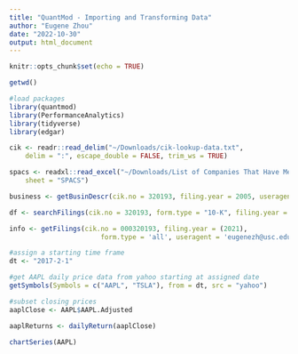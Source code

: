 ```yaml
---
title: "QuantMod - Importing and Transforming Data"
author: "Eugene Zhou"
date: "2022-10-30"
output: html_document
---
```


```r
knitr::opts_chunk$set(echo = TRUE)
```

```r
getwd()
```

```r
#load packages
library(quantmod)
library(PerformanceAnalytics)
library(tidyverse)
library(edgar)
```

```r
cik <- readr::read_delim("~/Downloads/cik-lookup-data.txt", 
    delim = ":", escape_double = FALSE, trim_ws = TRUE)
```


```r
spacs <- readxl::read_excel("~/Downloads/List of Companies That Have Merged With A SPAC.xlsx", 
    sheet = "SPACS")
```

```r
business <- getBusinDescr(cik.no = 320193, filing.year = 2005, useragent = 'eugenezh@usc.edu')
```

```r
df <- searchFilings(cik.no = 320193, form.type = "10-K", filing.year = 2020, useragent = 'eugenezh@usc.edu')
```


```r
info <- getFilings(cik.no = 000320193, filing.year = (2021), 
                       form.type = 'all', useragent = 'eugenezh@usc.edu') 
```


```r
#assign a starting time frame
dt <- "2017-2-1"
```

```r
#get AAPL daily price data from yahoo starting at assigned date
getSymbols(Symbols = c("AAPL", "TSLA"), from = dt, src = "yahoo")
```

```r
#subset closing prices 
aaplClose <- AAPL$AAPL.Adjusted
```

```r
aaplReturns <- dailyReturn(aaplClose)
```

```r
chartSeries(AAPL)
```


